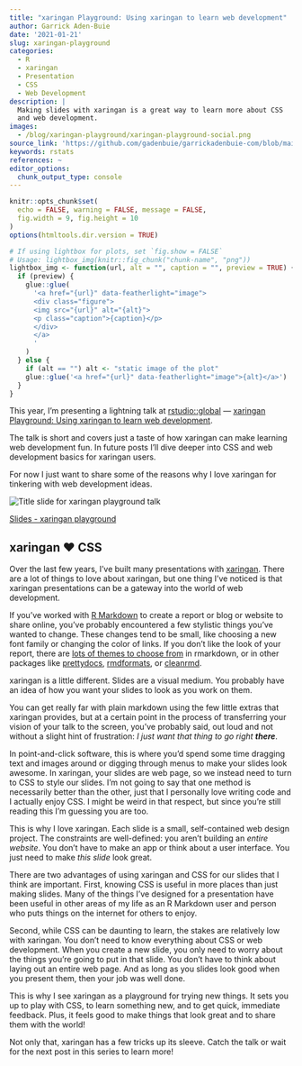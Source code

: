 ```yaml
---
title: "xaringan Playground: Using xaringan to learn web development"
author: Garrick Aden-Buie
date: '2021-01-21'
slug: xaringan-playground
categories:
  - R
  - xaringan
  - Presentation
  - CSS
  - Web Development
description: |
  Making slides with xaringan is a great way to learn more about CSS
  and web development.
images:
  - /blog/xaringan-playground/xaringan-playground-social.png
source_link: 'https://github.com/gadenbuie/garrickadenbuie-com/blob/main/content/blog/2021/xaringan-playground/index.Rmarkdown'
keywords: rstats
references: ~
editor_options:
  chunk_output_type: console
---
```


<!-- Links -->
[rstudioglobal]: https://global.rstudio.com/
[talk]: https://global.rstudio.com/student/page/40609
[xaringan]: https://github.com/yihui/xaringan
[rmarkdown]: https://rmarkdown.rstudio.com
[remarkjs]: https://remarkjs.com

```r
knitr::opts_chunk$set(
  echo = FALSE, warning = FALSE, message = FALSE,
  fig.width = 9, fig.height = 10
)
options(htmltools.dir.version = TRUE)

# If using lightbox for plots, set `fig.show = FALSE`
# Usage: lightbox_img(knitr::fig_chunk("chunk-name", "png"))
lightbox_img <- function(url, alt = "", caption = "", preview = TRUE) {
  if (preview) {
    glue::glue(
      '<a href="{url}" data-featherlight="image">
      <div class="figure">
      <img src="{url}" alt="{alt}">
      <p class="caption">{caption}</p>
      </div>
      </a>
      '
    )
  } else {
    if (alt == "") alt <- "static image of the plot"
    glue::glue('<a href="{url}" data-featherlight="image">{alt}</a>')
  }
}
```

::: lead

This year, I'm presenting a lightning talk at [rstudio::global][rstudioglobal] — [xaringan Playground: Using xaringan to learn web development][talk].

The talk is short and covers just a taste of how xaringan can make learning web development fun.
In future posts I'll dive deeper into CSS and web development basics for xaringan users.

For now I just want to share some of the reasons why I love xaringan for tinkering with web development ideas.
:::

<div class="figure">
<img src="xaringan-playground-social.png" style="max-height: 300px; margin: 0 auto; display: block;" alt="Title slide for xaringan playground talk">
<p class="caption"><a href="https://slides.garrickadenbuie.com/xaringan-playground">Slides - xaringan playground</a></p>
</div>

## xaringan &#x2764;&#xFE0F; CSS

Over the last few years, I've built many presentations with <span class="pkg">[xaringan]</span>.
There are a lot of things to love about <span class="pkg">xaringan</span>,
but one thing I've noticed is that <span class="pkg">xaringan</span> presentations
can be a gateway into the world of web development.

If you've worked with [R Markdown][rmarkdown] to create a report or blog or website to share online,
you've probably encountered a few stylistic things you've wanted to change.
These changes tend to be small,
like choosing a new font family or changing the color of links.
If you don't like the look of your report,
there are [lots of themes to choose from](https://www.datadreaming.org/post/r-markdown-theme-gallery/)
in <span class="pkg">rmarkdown</span>, or in other packages like
[prettydocs](https://prettydoc.statr.me/),
[rmdformats](https://github.com/juba/rmdformats),
or [cleanrmd](https://pkg.garrickadenbuie.com/cleanrmd/).

<span class="pkg">xaringan</span> is a little different.
Slides are a visual medium.
You probably have an idea of how you want your slides to look as you work on them.

You can get really far with plain markdown using the few little extras that <span class="pkg">xaringan</span> provides,
but at a certain point in the process of transferring your vision of your talk to the screen,
you've probably said,
out loud and not without a slight hint of frustration:
_I just want that thing to go right **there**_.

In point-and-click software, this is where you'd spend some time dragging text and images around or digging through menus to make your slides look awesome.
In <span class="pkg">xaringan</span>, your slides are web page,
so we instead need to turn to CSS to style our slides.
I'm not going to say that one method is necessarily better than the other,
just that I personally love writing code and I actually enjoy CSS.
I might be weird in that respect,
but since you're still reading this I'm guessing you are too.

This is why I love <span class="pkg">xaringan</span>.
Each slide is a small, self-contained web design project.
The constraints are well-defined:
you aren't building an _entire website_.
You don't have to make an app or think about a user interface.
You just need to make _this slide_ look great.

There are two advantages of using <span class="pkg">xaringan</span> and CSS for our slides that I think are important.
First, knowing CSS is useful in more places than just making slides.
Many of the things I've designed for a presentation
have been useful in other areas of my life as an R Markdown user and person who puts things on the internet for others to enjoy.

Second, while CSS can be daunting to learn,
the stakes are relatively low with <span class="pkg">xaringan</span>.
You don't need to know everything about CSS or web development.
When you create a new slide,
you only need to worry about the things you're going to put in that slide.
You don't have to think about laying out an entire web page.
And as long as you slides look good when you present them,
then your job was well done.

This is why I see <span class="pkg">xaringan</span> as a playground for trying new things.
It sets you up to play with CSS, to learn something new, and to get quick, immediate feedback.
Plus, it feels good to make things that look great and to share them with the world!

Not only that, <span class="pkg">xaringan</span> has a few tricks up its sleeve.
Catch the talk or wait for the next post in this series to learn more!
